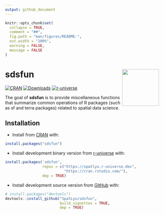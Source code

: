 ```yaml
---
output: github_document
---
```


<!-- README.md is generated from README.Rmd. Please edit that file -->

```r
knitr::opts_chunk$set(
  collapse = TRUE,
  comment = "##",
  fig.path = "man/figures/README-",
  out.width = "100%",
  warning = FALSE,
  message = FALSE
)
```

# sdsfun <img src="man/figures/logo.png" align="right" height="120"/>

<!-- badges: start -->
[![CRAN](https://www.r-pkg.org/badges/version/sdsfun)](https://CRAN.R-project.org/package=sdsfun) 
[![Downloads](https://cranlogs.r-pkg.org/badges/sdsfun)](https://CRAN.R-project.org/package=sdsfun)
[![r-universe](https://spatlyu.r-universe.dev/badges/sdsfun)](https://spatlyu.r-universe.dev/sdsfun)
<!-- badges: end -->

The goal of **sdsfun** is to provide miscellaneous functions that summarize common operations of R packages (such as sf and terra packages) related to spatial data science.

## Installation

- Install from [CRAN](https://CRAN.R-project.org/package=sdsfun) with:

``` r
install.packages("sdsfun")
```

- Install development binary version from [r-universe](https://spatlyu.r-universe.dev/sdsfun) with:

``` r
install.packages('sdsfun',
                 repos = c("https://spatlyu.r-universe.dev",
                           "https://cran.rstudio.com/"),
                 dep = TRUE)
```

- Install development source version from [GitHub](https://github.com/SpatLyu/sdsfun) with:

``` r
# install.packages("devtools")
devtools::install_github("SpatLyu/sdsfun",
                         build_vignettes = TRUE,
                         dep = TRUE)
```
